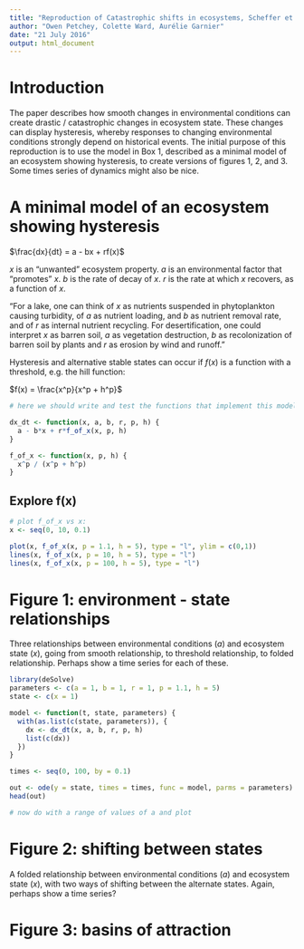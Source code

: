 ```yaml
---
title: "Reproduction of Catastrophic shifts in ecosystems, Scheffer et al, 2001, Nature"
author: "Owen Petchey, Colette Ward, Aurélie Garnier"
date: "21 July 2016"
output: html_document
---
```


# Introduction

The paper describes how smooth changes in environmental conditions can create drastic / catastrophic changes in ecosystem state. These changes can display hysteresis, whereby responses to changing environmental conditions strongly depend on historical events. The initial purpose of this reproduction is to use the model in Box 1, described as a minimal model of an ecosystem showing hysteresis, to create versions of figures 1, 2, and 3. Some times series of dynamics might also be nice.

# A minimal model of an ecosystem showing hysteresis

$\frac{dx}{dt} = a - bx + rf(x)$

$x$ is an "unwanted" ecosystem property.
$a$ is an environmental factor that "promotes" $x$.
$b$ is the rate of decay of $x$.
$r$ is the rate at which $x$ recovers, as a function of $x$.

"For a lake, one can think of $x$ as nutrients suspended in phytoplankton causing turbidity, of $a$ as nutrient loading, and $b$ as nutrient removal rate, and of $r$ as internal nutrient recycling. For desertification, one could interpret $x$ as barren soil, $a$ as vegetation destruction, $b$ as recolonization of barren soil by plants and $r$ as erosion by wind and runoff."

Hysteresis and alternative stable states can occur if $f(x)$ is a function with a threshold, e.g. the hill function:

$f(x) = \frac{x^p}{x^p + h^p}$

```r
# here we should write and test the functions that implement this model

dx_dt <- function(x, a, b, r, p, h) {
  a - b*x + r*f_of_x(x, p, h)
}

f_of_x <- function(x, p, h) {
  x^p / (x^p + h^p)
}

```

## Explore f(x)
```r

# plot f_of_x vs x:
x <- seq(0, 10, 0.1)

plot(x, f_of_x(x, p = 1.1, h = 5), type = "l", ylim = c(0,1))
lines(x, f_of_x(x, p = 10, h = 5), type = "l")
lines(x, f_of_x(x, p = 100, h = 5), type = "l")


```



# Figure 1: environment - state relationships

Three relationships between environmental conditions ($a$) and ecosystem state ($x$), going from smooth relationship, to threshold relationship, to folded relationship. Perhaps show a time series for each of these.

```r
library(deSolve)
parameters <- c(a = 1, b = 1, r = 1, p = 1.1, h = 5)
state <- c(x = 1)

model <- function(t, state, parameters) {
  with(as.list(c(state, parameters)), {
    dx <- dx_dt(x, a, b, r, p, h)
    list(c(dx))
  })
}

times <- seq(0, 100, by = 0.1)

out <- ode(y = state, times = times, func = model, parms = parameters)
head(out)

# now do with a range of values of a and plot
```



# Figure 2: shifting between states

A folded relationship between environmental conditions ($a$) and ecosystem state ($x$), with two ways of shifting between the alternate states. Again, perhaps show a time series?

# Figure 3: basins of attraction

